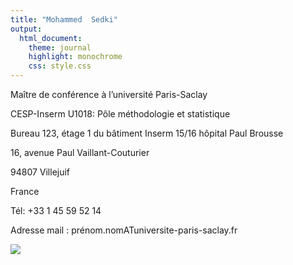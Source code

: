 ```yaml
---
title: "Mohammed  Sedki"
output:
  html_document:
    theme: journal
    highlight: monochrome
    css: style.css
---
```


Maître de conférence à l'université Paris-Saclay

CESP-Inserm U1018: Pôle méthodologie et statistique 

Bureau 123, étage 1 du bâtiment Inserm 15/16 hôpital Paul Brousse 

16, avenue Paul Vaillant-Couturier

94807 Villejuif

France

Tél: +33 1 45 59 52 14 

Adresse mail : prénom.nomATuniversite-paris-saclay.fr 

![](http://masedki.github.io/Under_Construction.jpg)